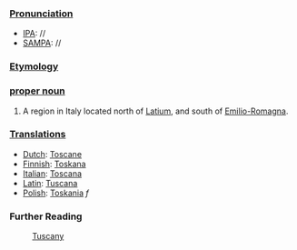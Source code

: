 ===[[Pronunciation]]===
*[[IPA]]: //
*[[SAMPA]]: //
===[[Etymology]]===
===[[proper noun]]===

#A region in Italy located north of [[Latium]], and south of [[Emilio-Romagna]]. 

===[[Translation]]s===

*[[Dutch]]: [[Toscane]]
*[[Finnish]]: [[Toskana]]
*[[Italian]]: [[Toscana]]
*[[Latin]]: [[Tuscana]]
*[[Polish]]: [[Toskania]] ''f''

===Further Reading===

:[[en:Tuscany|Tuscany]]